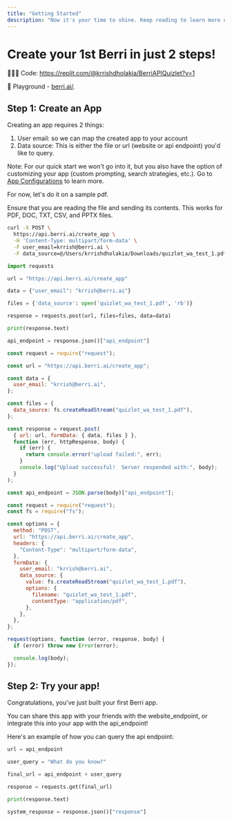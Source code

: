 ```yaml
---
title: "Getting Started"
description: "Now it's your time to shine. Keep reading to learn more on how to make your docs beautiful and powerful."
---
```


# Create your 1st Berri in just 2 steps!

👩🏽‍💻 Code: https://replit.com/@krrishdholakia/BerriAPIQuizlet?v=1

🚀 Playground - [berri.ai/](https://berri.ai/).

## Step 1: Create an App

Creating an app requires 2 things:

1. User email: so we can map the created app to your account
2. Data source: This is either the file or url (website or api endpoint) you'd like to query.

Note: For our quick start we won't go into it, but you also have the option of customizing your app (custom prompting, search strategies, etc.). Go to [App Configurations](../api-reference/app_configurations/app_configurations_intro) to learn more.

For now, let's do it on a sample pdf.

Ensure that you are reading the file and sending its contents.
This works for PDF, DOC, TXT, CSV, and PPTX files.

<CodeGroup>

```bash curl
curl -X POST \
  https://api.berri.ai/create_app \
  -H 'Content-Type: multipart/form-data' \
  -F user_email=krrish@berri.ai \
  -F data_source=@/Users/krrishdholakia/Downloads/quizlet_wa_test_1.pdf
```

```python python
import requests

url = "https://api.berri.ai/create_app"

data = {"user_email": "krrish@berri.ai"}

files = {'data_source': open('quizlet_wa_test_1.pdf', 'rb')}

response = requests.post(url, files=files, data=data)

print(response.text)

api_endpoint = response.json()["api_endpoint"]
```

```javascript javascript
const request = require("request");

const url = "https://api.berri.ai/create_app";

const data = {
  user_email: "krrish@berri.ai",
};

const files = {
  data_source: fs.createReadStream("quizlet_wa_test_1.pdf"),
};

const response = request.post(
  { url: url, formData: { data, files } },
  function (err, httpResponse, body) {
    if (err) {
      return console.error("upload failed:", err);
    }
    console.log("Upload successful!  Server responded with:", body);
  }
);

const api_endpoint = JSON.parse(body)["api_endpoint"];
```

```javascript node.js
const request = require("request");
const fs = require("fs");

const options = {
  method: "POST",
  url: "https://api.berri.ai/create_app",
  headers: {
    "Content-Type": "multipart/form-data",
  },
  formData: {
    user_email: "krrish@berri.ai",
    data_source: {
      value: fs.createReadStream("quizlet_wa_test_1.pdf"),
      options: {
        filename: "quizlet_wa_test_1.pdf",
        contentType: "application/pdf",
      },
    },
  },
};

request(options, function (error, response, body) {
  if (error) throw new Error(error);

  console.log(body);
});
```

</CodeGroup>

## Step 2: Try your app!

Congratulations, you've just built your first Berri app.

You can share this app with your friends with the website_endpoint, or integrate this into your app with the api_endpoint!

Here's an example of how you can query the api endpoint:

```python
url = api_endpoint

user_query = "What do you know?"

final_url = api_endpoint + user_query

response = requests.get(final_url)

print(response.text)

system_response = response.json()["response"]

```

